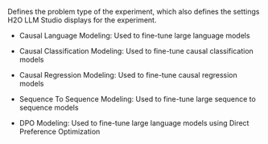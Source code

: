 Defines the problem type of the experiment, which also defines the settings H2O LLM Studio displays for the experiment.

- Causal Language Modeling: Used to fine-tune large language models

- Causal Classification Modeling: Used to fine-tune causal classification models

- Causal Regression Modeling: Used to fine-tune causal regression models

- Sequence To Sequence Modeling: Used to fine-tune large sequence to sequence models

- DPO Modeling: Used to fine-tune large language models using Direct Preference Optimization

